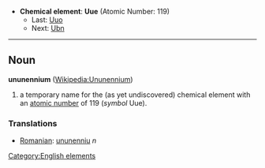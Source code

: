 *'''Chemical element''': '''Uue''' (Atomic Number: 119)
**Last: [[Ununoctium|Uuo]]
**Next: [[Unbinilium|Ubn]]
----
== Noun ==
'''ununennium''' ([[en:Ununennium|Wikipedia:Ununennium]])

# a temporary name for the (as yet undiscovered) chemical element with an [[atomic number]] of 119 (''symbol'' Uue).

===Translations===
*[[Romanian]]: [[ununenniu]] ''n''

[[Category:English elements]]